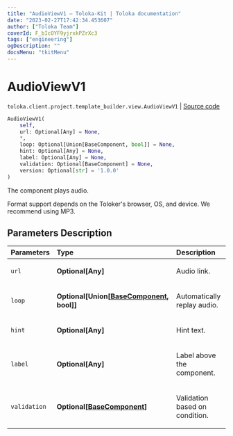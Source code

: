 ```yaml
---
title: "AudioViewV1 — Toloka-Kit | Toloka documentation"
date: "2023-02-27T17:42:34.453607"
author: ["Toloka Team"]
coverId: F_bIcOYF9yjrxkPZrXc3
tags: ["engineering"]
ogDescription: ""
docsMenu: "tkitMenu"
---
```


# AudioViewV1
`toloka.client.project.template_builder.view.AudioViewV1` | [Source code](https://github.com/Toloka/toloka-kit/blob/v1.1.4/src/client/project/template_builder/view.py#L107)

```python
AudioViewV1(
    self,
    url: Optional[Any] = None,
    *,
    loop: Optional[Union[BaseComponent, bool]] = None,
    hint: Optional[Any] = None,
    label: Optional[Any] = None,
    validation: Optional[BaseComponent] = None,
    version: Optional[str] = '1.0.0'
)
```

The component plays audio.

Format support depends on the Toloker's browser, OS, and device. We recommend using MP3.

## Parameters Description

| Parameters | Type | Description |
| :----------| :----| :-----------|
`url`|**Optional\[Any\]**|<p>Audio link.</p>
`loop`|**Optional\[Union\[[BaseComponent](/docs/toloka-kit/reference/toloka.client.project.template_builder.base.BaseComponent), bool\]\]**|<p>Automatically replay audio.</p>
`hint`|**Optional\[Any\]**|<p>Hint text.</p>
`label`|**Optional\[Any\]**|<p>Label above the component.</p>
`validation`|**Optional\[[BaseComponent](/docs/toloka-kit/reference/toloka.client.project.template_builder.base.BaseComponent)\]**|<p>Validation based on condition.</p>